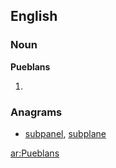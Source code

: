 ==English==

===Noun===
'''Pueblans'''

# {{plural of|[[Pueblan]]}}

===Anagrams===
* [[subpanel#English|subpanel]], [[subplane#English|subplane]]

[[ar:Pueblans]]